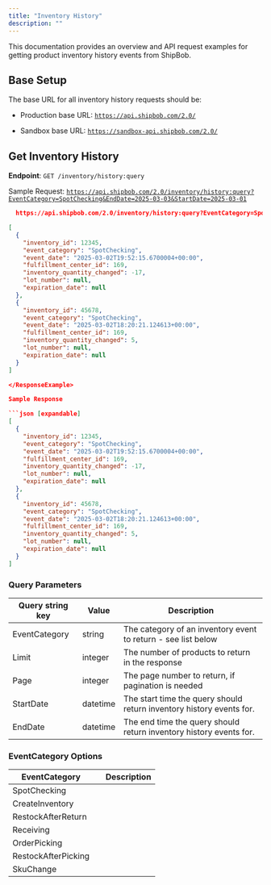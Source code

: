```yaml
---
title: "Inventory History"
description: ""
---
```


This documentation provides an overview and API request examples for getting product inventory history events from ShipBob.

## Base Setup

The base URL for all inventory history requests should be:

* Production base URL: [`https://api.shipbob.com/2.0/`](https://api.shipbob.com/2.0/)

* Sandbox base URL: [`https://sandbox-api.shipbob.com/2.0/`](https://sandbox-api.shipbob.com/2.0/)

&#x20;

## Get Inventory History&#x20;

**Endpoint**: `GET /inventory/history:query`

Sample Request: [`https://api.shipbob.com/2.0/inventory/history:query?EventCategory=SpotChecking&EndDate=2025-03-03&StartDate=2025-03-01`](https://api.shipbob.com/2.0/inventory/history:query?EventCategory=SpotChecking\&EndDate=2025-03-03\&StartDate=2025-03-01)


<RequestExample>

```json Request
  https://api.shipbob.com/2.0/inventory/history:query?EventCategory=SpotChecking\&EndDate=2025-03-03\&StartDate=2025-03-01
```

</RequestExample>

<ResponseExample>

```json
[
  {
    "inventory_id": 12345,
    "event_category": "SpotChecking",
    "event_date": "2025-03-02T19:52:15.6700004+00:00",
    "fulfillment_center_id": 169,
    "inventory_quantity_changed": -17,
    "lot_number": null,
    "expiration_date": null
  },
  {
    "inventory_id": 45678,
    "event_category": "SpotChecking",
    "event_date": "2025-03-02T18:20:21.124613+00:00",
    "fulfillment_center_id": 169,
    "inventory_quantity_changed": 5,
    "lot_number": null,
    "expiration_date": null
  }
]

</ResponseExample>

Sample Response

```json [expandable]
[
  {
    "inventory_id": 12345,
    "event_category": "SpotChecking",
    "event_date": "2025-03-02T19:52:15.6700004+00:00",
    "fulfillment_center_id": 169,
    "inventory_quantity_changed": -17,
    "lot_number": null,
    "expiration_date": null
  },
  {
    "inventory_id": 45678,
    "event_category": "SpotChecking",
    "event_date": "2025-03-02T18:20:21.124613+00:00",
    "fulfillment_center_id": 169,
    "inventory_quantity_changed": 5,
    "lot_number": null,
    "expiration_date": null
  }
]
```

### Query Parameters

| Query string key | Value    | Description                                                          |
| ---------------- | -------- | -------------------------------------------------------------------- |
| EventCategory    | string   | The category of an inventory event to return - see list below        |
| Limit            | integer  | The number of products to return in the response                     |
| Page             | integer  | The page number to return, if pagination is needed                   |
| StartDate        | datetime | The start time the query should return inventory history events for. |
| EndDate          | datetime | The end time the query should return inventory history events for.   |

### EventCategory Options

| EventCategory       |   | Description |
| ------------------- | - | ----------- |
| SpotChecking        |   |             |
| CreateInventory     |   |             |
| RestockAfterReturn  |   |             |
| Receiving           |   |             |
| OrderPicking        |   |             |
| RestockAfterPicking |   |             |
| SkuChange           |   |             |